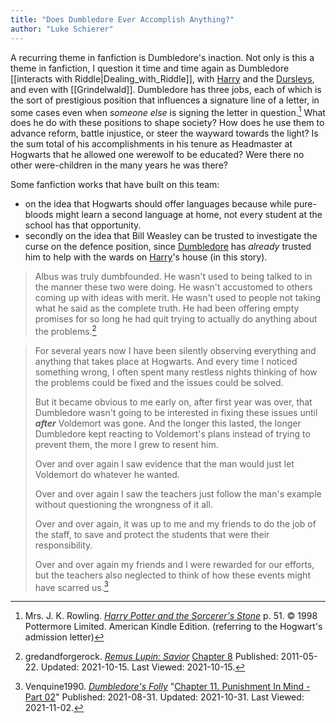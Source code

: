 ```yaml
---
title: "Does Dumbledore Ever Accomplish Anything?"
author: "Luke Schierer"
---
```


A recurring theme in fanfiction is Dumbledore's inaction.  Not only is this a
theme in fanfiction, I question it time and time again as Dumbledore [[interacts
with Riddle|Dealing_with_Riddle]], with [Harry][HJP1] and the [Dursleys][DF1], and even
with [[Grindelwald]].  Dumbledore has three jobs, each of which is the sort of
prestigious position that influences a signature line of a letter, in some cases
even when *someone else* is signing the letter in question.[^211015-1]  What
does he do with these positions to shape society?  How does he use them to
advance reform, battle injustice, or steer the wayward towards the light? Is the
sum total of his accomplishments in his tenure as Headmaster at Hogwarts that he
allowed one werewolf to be educated?  Were there no other were-children in the
many years he was there? 

Some fanfiction works that have built on this team:

* on the idea that Hogwarts should offer languages because while pure-bloods
  might learn a second language at home, not every student at the school has
  that opportunity. 
* secondly on the idea that Bill Weasley can be trusted to investigate the curse
  on the defence position, since [Dumbledore][AD1] has *already* trusted him to
  help with the wards on [Harry][HJP1]'s house (in this story). 

> Albus was truly dumbfounded. He wasn't used to being talked to in the manner
> these two were doing. He wasn't accustomed to others coming up with ideas with
> merit. He wasn't used to people not taking what he said as the complete truth.
> He had been offering empty promises for so long he had quit trying to actually
> do anything about the problems.[^211015-2]

> For several years now I have been silently observing everything and anything
> that takes place at Hogwarts. And every time I noticed something wrong, I
> often spent many restless nights thinking of how the problems could be fixed
> and the issues could be solved.
> 
> But it became obvious to me early on, after first year was over, that
> Dumbledore wasn't going to be interested in fixing these issues until
> _**after**_ Voldemort was gone. And the longer this lasted, the longer
> Dumbledore kept reacting to Voldemort's plans instead of trying to prevent
> them, the more I grew to resent him.
> 
> Over and over again I saw evidence that the man would just let Voldemort do
> whatever he wanted.
> 
> Over and over again I saw the teachers just follow the man's example without
> questioning the wrongness of it all.
> 
> Over and over again, it was up to me and my friends to do the job of the
> staff, to save and protect the students that were their responsibility.
> 
> Over and over again my friends and I were rewarded for our efforts, but the
> teachers also neglected to think of how these events might have scarred
> us.[^211102-1]

[TMR1]: <../../../../riddle/tom_marvolo>

[HJP1]: <../../../../potter/harry_james>

[DF1]: <../../../../dursley>

[AD1]: <../../../../dumbledore/albus_percival_wulfric_brian>

[^211102-1]: Venquine1990.
    _[Dumbledore's Folly](https://www.fanfiction.net/s/13948448)_
    "[Chapter 11. Punishment In Mind - Part 02](https://www.fanfiction.net/s/13948448/11/Dumbledore-s-Folly)"
    Published: 2021-08-31. Updated: 2021-10-31. Last Viewed: 2021-11-02.

[^211015-2]: gredandforgerock.
    _[Remus Lupin: Savior](https://www.fanfiction.net/s/7013332)_
    [Chapter 8](https://www.fanfiction.net/s/7013332/8/Remus-Lupin-Savior)
    Published: 2011-05-22. Updated: 2021-10-15. Last Viewed: 2021-10-15. 

[^211015-1]: Mrs. J. K. Rowling. 
    _[Harry Potter and the Sorcerer's Stone]_
    p. 51. © 1998 Pottermore Limited. American Kindle Edition. 
    (referring to the Hogwart's admission letter)

[Harry Potter and the Sorcerer's Stone]: https://www.goodreads.com/book/show/3.Harry_Potter_and_the_Sorcerer_s_Stone
